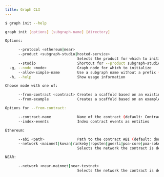 ```yaml
---
title: Graph CLI
---
```


```bash
$ graph init --help

graph init [options] [subgraph-name] [directory]

Options:

      --protocol <ethereum|near>
      --product <subgraph-studio|hosted-service>
                                 Selects the product for which to initialize
      --studio                   Shortcut for --product subgraph-studio
  -g, --node <node>              Graph node for which to initialize
      --allow-simple-name        Use a subgraph name without a prefix (default: false)
  -h, --help                     Show usage information

Choose mode with one of:

      --from-contract <contract> Creates a scaffold based on an existing contract
      --from-example             Creates a scaffold based on an example subgraph

Options for --from-contract:

      --contract-name            Name of the contract (default: Contract)
      --index-events             Index contract events as entities

Ethereum:

      --abi <path>               Path to the contract ABI (default: download from Etherscan)
      --network <mainnet|kovan|rinkeby|ropsten|goerli|poa-core|poa-sokol|xdai|matic|mumbai|fantom|bsc|chapel|clover|avalanche|fuji|celo|celo-alfajores|fuse|mbase|arbitrum-one|arbitrum-rinkeby|optimism|optimism-kovan|aurora|aurora-testnet>
                                 Selects the network the contract is deployed to

NEAR:

      --network <near-mainnet|near-testnet>
                                 Selects the network the contract is deployed to
```
